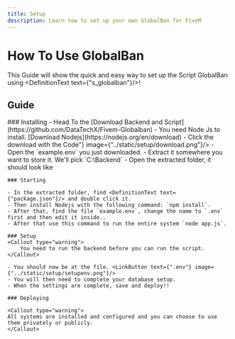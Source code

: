 ```yaml
---
title: Setup
description: Learn how to set up your own GlobalBan for FiveM
---
```


# How To Use GlobalBan

This Guide will show the quick and easy way to set up the Script GlobalBan using <DefinitionText text={"s_globalban"}/>!

## Guide

<Steps>
    ### Installing
    - Head To the [Download Backend and Script](https://github.com/DataTechX/Fivem-Globalban)
    - You need Node Js to install. [Download Nodejs](https://nodejs.org/en/download)
    - Click the download with the <LinkButton text={"<> Code"} image={"../static/setup/download.png"}/>
    - Open the `example.env` you just downloaded.
    - Extract it somewhere you want to store it. We'll pick `C:\Backend`
    - Open the extracted folder, it should look like <LinkButton text={"this"} image={"../static/setup/backend.png"}/>

    ### Starting
    
    - In the extracted folder, find <DefinitionText text={"package.json"}/> and double click it.
    - Then install Nodejs with the following command: `npm install`.
    - After that, find the file `example.env`, change the name to `.env` first and then edit it inside..
    - After that use this command to run the entire system `node app.js`.

    ### Setup
    <Callout type="warning">
        You need to run the backend before you can run the script.
    </Callout>

    - You should now be at the file. <LinkButton text={".env"} image={"../static/setup/setupenv.png"}/>
    - You will then need to complete your database setup.
    - When the settings are complete, save and deploy!!

    ### Deploying

    <Callout type="warning">
    All systems are installed and configured and you can choose to use them privately or publicly.
    </Callout>
</Steps>